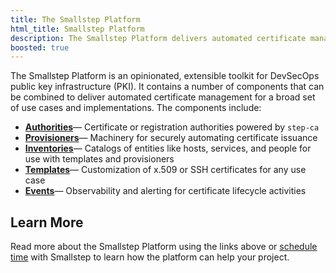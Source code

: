 ---
title: The Smallstep Platform
html_title: Smallstep Platform
description: The Smallstep Platform delivers automated certificate management.
boosted: true
---

The Smallstep Platform is an opinionated, extensible toolkit for DevSecOps public key infrastructure (PKI). 
It contains a number of components that can be combined to deliver automated certificate management for a broad set of use cases and implementations. 
The components include:

- **[Authorities](/docs/platform/authorities)**— Certificate or registration authorities powered by `step-ca`
- **[Provisioners](/docs/platform/provisioners)**— Machinery for securely automating certificate issuance
- **[Inventories](/docs/platform/inventories)**— Catalogs of entities like hosts, services, and people for use with templates and provisioners
- **[Templates](/docs/platform/templates)**— Customization of x.509 or SSH certificates for any use case
- **[Events](/docs/platform/events)**— Observability and alerting for certificate lifecycle activities

## Learn More

Read more about the Smallstep Platform using the links above or [schedule time](/request-demo/) with Smallstep to learn how the platform can help your project.
